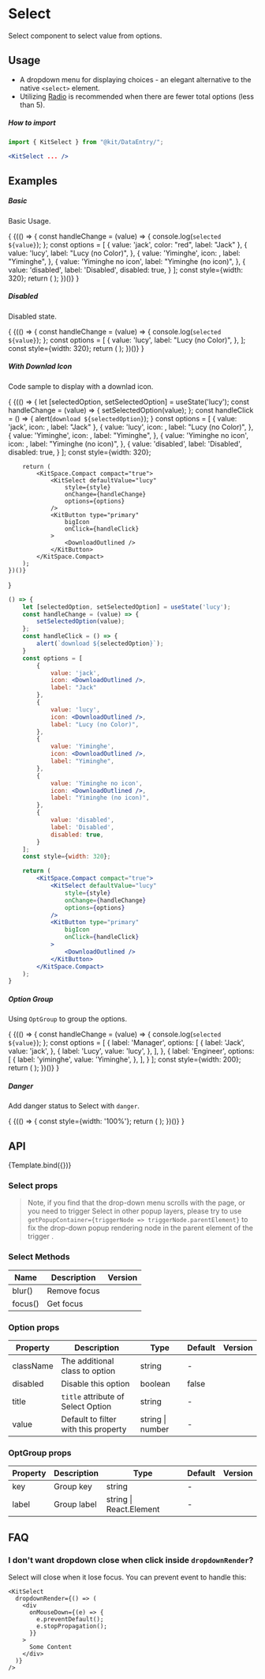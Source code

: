 
<Meta
    title="Design System/DataEntry/Select"
    component={KitSelect}
    argTypes={argTypes}
/>

# Select

Select component to select value from options.

## Usage

- A dropdown menu for displaying choices - an elegant alternative to the native `<select>` element.
- Utilizing [Radio](/components/radio/) is recommended when there are fewer total options (less than 5).

##### How to import
```jsx
import { KitSelect } from "@kit/DataEntry/";

<KitSelect ... />
```

## Examples

##### Basic
Basic Usage.

{
<Canvas withSource="none">
    {(() => {
        const handleChange = (value) => {
          console.log(`selected ${value}`);
        };
        const options = [
            {
                value: 'jack',
                color: "red",
                label: "Jack"
            },
            {
                value: 'lucy',
                label: "Lucy (no Color)",
            },
            {
                value: 'Yiminghe',
                icon: <DownloadOutlined />,
                label: "Yiminghe",
            },
            {
                value: 'Yiminghe no icon',
                label: "Yiminghe (no icon)",
            },
            {
                value: 'disabled',
                label: 'Disabled',
                disabled: true,
            }
        ];
        const style={width: 320};
        return (
            <KitSpace wrap>
                <KitSelect defaultValue="lucy"
                    style={style}
                    defaultActiveFirstOption={false}
                    onChange={handleChange}
                    options={options}
                />
                <KitSelect
                    defaultValue="lucy"
                    style={style}
                    loading
                    options={[options[1]]}
                />
                <KitSelect
                    defaultValue="lucy"
                    style={style}
                    allowClear
                    options={[options[1]]}
                />
            </KitSpace>
        );
    })()}
</Canvas>
}

##### Disabled
Disabled state.

{
<Canvas withSource="none">
    {(() => {
        const handleChange = (value) => {
          console.log(`selected ${value}`);
        };
        const options = [
            {
                value: 'lucy',
                label: "Lucy (no Color)",
            },
        ];
        const style={width: 320};
        return (
            <KitSpace wrap>
                <KitSelect
                    defaultValue="lucy"
                    style={style}
                    disabled
                    labelOnly
                    options={options}
                />
            </KitSpace>
        );
    })()}
</Canvas>
}

##### With Downlad Icon
Code sample to display with a downlad icon.

{
<Canvas withSource="none">
    {(() => {
        let [selectedOption, setSelectedOption] = useState('lucy');
        const handleChange = (value) => {
          setSelectedOption(value);
        };
        const handleClick = () => {
            alert(`download ${selectedOption}`);
        }
        const options = [
            {
                value: 'jack',
                icon: <DownloadOutlined />,
                label: "Jack"
            },
            {
                value: 'lucy',
                icon: <DownloadOutlined />,
                label: "Lucy (no Color)",
            },
            {
                value: 'Yiminghe',
                icon: <DownloadOutlined />,
                label: "Yiminghe",
            },
            {
                value: 'Yiminghe no icon',
                icon: <DownloadOutlined />,
                label: "Yiminghe (no icon)",
            },
            {
                value: 'disabled',
                label: 'Disabled',
                disabled: true,
            }
        ];
        const style={width: 320};

        return (
            <KitSpace.Compact compact="true">
                <KitSelect defaultValue="lucy"
                    style={style}
                    onChange={handleChange}
                    options={options}
                />
                <KitButton type="primary" 
                    bigIcon
                    onClick={handleClick}
                >
                    <DownloadOutlined />
                </KitButton>
            </KitSpace.Compact>
        );
    })()}
</Canvas>
}

```jsx
() => {
    let [selectedOption, setSelectedOption] = useState('lucy');
    const handleChange = (value) => {
        setSelectedOption(value);
    };
    const handleClick = () => {
        alert(`download ${selectedOption}`);
    }
    const options = [
        {
            value: 'jack',
            icon: <DownloadOutlined />,
            label: "Jack"
        },
        {
            value: 'lucy',
            icon: <DownloadOutlined />,
            label: "Lucy (no Color)",
        },
        {
            value: 'Yiminghe',
            icon: <DownloadOutlined />,
            label: "Yiminghe",
        },
        {
            value: 'Yiminghe no icon',
            icon: <DownloadOutlined />,
            label: "Yiminghe (no icon)",
        },
        {
            value: 'disabled',
            label: 'Disabled',
            disabled: true,
        }
    ];
    const style={width: 320};

    return (
        <KitSpace.Compact compact="true">
            <KitSelect defaultValue="lucy"
                style={style}
                onChange={handleChange}
                options={options}
            />
            <KitButton type="primary" 
                bigIcon
                onClick={handleClick}
            >
                <DownloadOutlined />
            </KitButton>
        </KitSpace.Compact>
    );
}
```


##### Option Group
Using `OptGroup` to group the options.

{
<Canvas withSource="none">
    {(() => {
        const handleChange = (value) => {
          console.log(`selected ${value}`);
        };
        const options = [
            {
                label: 'Manager',
                options: [
                {
                    label: 'Jack',
                    value: 'jack',
                },
                {
                    label: 'Lucy',
                    value: 'lucy',
                },
                ],
            },
            {
                label: 'Engineer',
                options: [
                {
                    label: 'yiminghe',
                    value: 'Yiminghe',
                },
                ],
            }
        ];
        const style={width: 200};
        return (
            <KitSelect
                defaultValue="lucy"
                labelOnly
                style={style}
                onChange={handleChange}
                options={options}
            />
        );
    })()}
</Canvas>
}

##### Danger
Add danger status to Select with `danger`.

{
<Canvas withSource="none">
    {(() => {
        const style={width: '100%'};
        return (
            <KitSelect danger="true" style={style} />
        );
    })()}
</Canvas>
}

## API

<Canvas>
    <Story name="Select">{Template.bind({})}</Story>
</Canvas>

<Controls story="Select" />

### Select props

> Note, if you find that the drop-down menu scrolls with the page, or you need to trigger Select in other popup layers, please try to use `getPopupContainer={triggerNode => triggerNode.parentElement}` to fix the drop-down popup rendering node in the parent element of the trigger .

### Select Methods

| Name    | Description  | Version |
| ------- | ------------ | ------- |
| blur()  | Remove focus |         |
| focus() | Get focus    |         |

### Option props

| Property  | Description                          | Type             | Default | Version |
| --------- | ------------------------------------ | ---------------- | ------- | ------- |
| className | The additional class to option       | string           | -       |         |
| disabled  | Disable this option                  | boolean          | false   |         |
| title     | `title` attribute of Select Option   | string           | -       |         |
| value     | Default to filter with this property | string \| number | -       |         |

### OptGroup props

| Property | Description | Type                    | Default | Version |
| -------- | ----------- | ----------------------- | ------- | ------- |
| key      | Group key   | string                  | -       |         |
| label    | Group label | string \| React.Element | -       |         |

## FAQ

### I don't want dropdown close when click inside `dropdownRender`?

Select will close when it lose focus. You can prevent event to handle this:

```tsx
<KitSelect
  dropdownRender={() => (
    <div
      onMouseDown={(e) => {
        e.preventDefault();
        e.stopPropagation();
      }}
    >
      Some Content
    </div>
  )}
/>
```